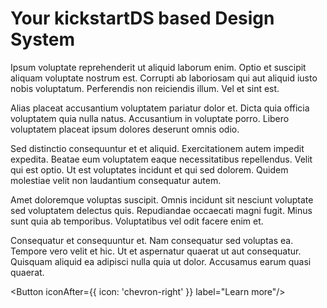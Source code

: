 
<Meta title="Welcome" />

# Your kickstartDS based Design System

Ipsum voluptate reprehenderit ut aliquid laborum enim. Optio et suscipit aliquam voluptate nostrum est. Corrupti ab laboriosam qui aut aliquid iusto nobis voluptatum. Perferendis non reiciendis illum. Vel et sint est.

Alias placeat accusantium voluptatem pariatur dolor et. Dicta quia officia voluptatem quia nulla natus. Accusantium in voluptate porro. Libero voluptatem placeat ipsum dolores deserunt omnis odio.

Sed distinctio consequuntur et et aliquid. Exercitationem autem impedit expedita. Beatae eum voluptatem eaque necessitatibus repellendus. Velit qui est optio. Ut est voluptates incidunt et qui sed dolorem. Quidem molestiae velit non laudantium consequatur autem.

Amet doloremque voluptas suscipit. Omnis incidunt sit nesciunt voluptate sed voluptatem delectus quis. Repudiandae occaecati magni fugit. Minus sunt quia ab temporibus. Voluptatibus vel odit facere enim et.

Consequatur et consequuntur et. Nam consequatur sed voluptas ea. Tempore vero velit et hic. Ut et aspernatur quaerat ut aut consequatur. Quisquam aliquid ea adipisci nulla quia ut dolor. Accusamus earum quasi quaerat.

<Button iconAfter={{ icon: 'chevron-right' }} label="Learn more"/>
